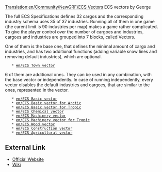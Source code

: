 [[Translation:en/Community/NewGRF/ECS Vectors]]
ECS vectors by George

The full ECS Specifications defines 32 cargos and the corresponding industry schema uses 35 of 37 industries. Running all of them in one game (the curent limit is 90 industries per map) makes a game rather complicated. To give the player control over the number of cargoes and industries, cargoes and industries are grouped into 7 blocks, called Vectors.

One of them is the base one, that defines the minimal amount of cargo and industries, and has two additional functions (adding variable snow lines and removing default industries), which are optional.

    * [[en/ECS Town vector]] 


6 of them are additional ones. They can be used in any combination, with the base vector or independently. In case of running independently, every vector disables the default industries and cargoes, that are similar to the ones, represented in the vector.

    * [[en/ECS Basic vector]] 
    * [[en/ECS Basic vector for Arctic]] 
    * [[en/ECS Basic vector for Tropic]]
    * [[en/ECS Chemical vector]]
    * [[en/ECS Machinery vector]] 
    * [[en/ECS Machinery vector for Tropic]]
    * [[en/ECS Wood vector]]
    * [[en/ECS Construction vector]]
    * [[en/ECS Agricultural vector]]

== External Link ==
* [http://george.zernebok.net/newgrf/downloads.html Official Website]
* [http://wiki.ttdpatch.net/tiki-index.php?page=ECSVectors Wiki]
